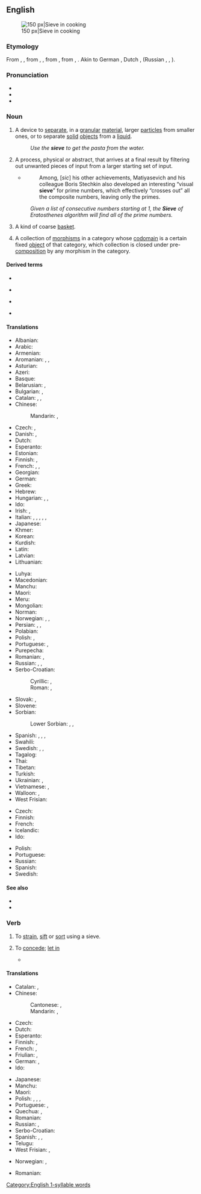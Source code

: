 {{also|Sieve}}
==English==
{{wikipedia}}
[[Image:Sieve.jpg|thumb|right|150 px|Sieve in cooking]]

===Etymology===
From {{etyl|enm|en}} {{m|enm|sive}}, {{m|enm|syfe}}, from {{etyl|ang|en}} {{m|ang|sife}}, {{m|ang|sibi||sieve}}, from {{etyl|gem-pro|en}} {{m|gem-pro|*sibi||sieve}}, from {{etyl|ine-pro|en}} {{m|ine-pro|*seyp-}}, {{m|ine-pro|*seyb-||to pour, sieve, strain, run, drip}}. Akin to German {{m|de|Sieb}}, Dutch {{m|nl|zeef}}, {{cog|sla-pro|*sito}} (Russian {{m|ru|си́то}}, {{m|ru|сев}}, {{m|ru|се́ять}}).

===Pronunciation===
* {{IPA|/sɪv/|/siːv/|lang=en}}
* {{audio|en-us-sieve.ogg|Audio (US)|lang=en}}
* {{rhymes|ɪv|iːv|lang=en}}

===Noun===
{{en-noun}}

# A device to [[separate#Verb|separate]], in a [[granular]] [[material]], larger [[particle]]s from smaller ones, or to separate [[solid]] [[object]]s from a [[liquid]].
#: ''Use the '''sieve''' to get the pasta from the water.''
# A process, physical or abstract, that arrives at a final result by filtering out unwanted pieces of input from a larger starting set of input.
#* {{quote-web
|year=2010
|author=Luke Mastin
|title=20TH CENTURY MATHEMATICS - ROBINSON AND MATIYASEVICH
|site=www.storyofmathematics.com
|url=http://www.storyofmathematics.com/20th_robinson.html
|accessdate=2013-09-08
}}
#*: Among, [''sic''] his other achievements, Matiyasevich and his colleague Boris Stechkin also developed an interesting “visual '''sieve'''” for prime numbers, which effectively “crosses out” all the composite numbers, leaving only the primes.
#: ''Given a list of consecutive numbers starting at 1, the '''Sieve''' of Eratosthenes algorithm will find all of the prime numbers.''
# {{lb|en|obsolete}} A kind of coarse [[basket]].
#: {{rfquotek|Simmonds}}
# {{lb|en|category theory}} A collection of [[morphism]]s in a category whose [[codomain]] is a certain fixed [[object]] of that category, which collection is closed under pre-[[composition]] by any morphism in the category.

====Derived terms====
{{top4}}
* {{l|en|have a mind like a sieve}}
{{mid4}}
* {{l|en|leak like a sieve}}
{{mid4}}
* {{l|en|memory like a sieve}}
{{mid4}}
* {{l|en|sievish}}
{{bottom}}

====Translations====
{{trans-top|device to separate larger and smaller objects}}
* Albanian: {{t+|sq|sitë|f}}
* Arabic: {{t|ar|غِرْبَال|m}}
* Armenian: {{t+|hy|մաղ}}
* Aromanian: {{t|rup|sitã|f}}, {{t|rup|tsir|n}}, {{t|rup|dirmonj|n}}
* Asturian: {{t+|ast|peñera|f}}
* Azeri: {{t+|az|süzgəc}}
* Basque: {{t|eu|bahe}}
* Belarusian: {{t|be|рэ́шата|n}}, {{t|be|сі́та|n}}
* Bulgarian: {{t|bg|реше́то|n}}, {{t+|bg|си́то|n}}
* Catalan: {{qualifier|from solids}} {{t+|ca|garbell|m}}, {{t+|ca|sedàs|m}}, {{qualifier|from liquids}} {{t|ca|colador|m}}
* Chinese:
*: Mandarin: {{t+|cmn|篩子|sc=Hani}}, {{t+|cmn|筛子|tr=shāizi|sc=Hani}}
* Czech: {{t+|cs|síto|n}}, {{t+|cs|řešeto|n}}
* Danish: {{t+|da|si|c}}, {{t|da|sigte|c}}
* Dutch: {{t+|nl|zeef|f}}
* Esperanto: {{t|eo|kribrilo}}
* Estonian: {{t|et|sõel}}
* Finnish: {{t|fi|seula}}, {{t+|fi|siivilä}}
* French: {{t+|fr|tamis|m}}, {{t+|fr|crible|m}}, {{t+|fr|passoire|f}} {{qualifier|for cooking}}
* Georgian: {{t|ka|საცერი}}
* German: {{t+|de|Sieb|n}}
* Greek: {{t+|el|κόσκινο|n}}
* Hebrew: {{t+|he|נָפָה|tr=nafá|f}}
* Hungarian: {{t+|hu|szita}}, {{t+|hu|rosta}}, {{t+|hu|szűrő}}
* Ido: {{t+|io|sivo}}
* Irish: {{t|ga|criathar|m}}, {{t|ga|rilleán|m}}
* Italian: {{t+|it|setaccio|m}}, {{t+|it|scolino|m}}, {{t+|it|crivello|m}}, {{t+|it|vaglio|m}}, {{t+|it|buratto|m}}, {{t|it|tamiso|m}}
* Japanese: {{t+|ja|篩|tr=[[ふるい]], furui}}
* Khmer: {{t-needed|km}}
* Korean: {{t+|ko|체|sc=Kore}}
* Kurdish: {{t+|ku|بێژنگ|tr=bêjing}}
* Latin: {{t|la|cribrum|n}}
* Latvian: {{t|lv|siets|m}}
* Lithuanian: {{t|lt|sietas|m}}
{{trans-mid}}
* Luhya: {{t|luy|sichungi}}
* Macedonian: {{t|mk|сито|n}}
* Manchu: {{t|mnc|ᠰᡳᠰᡝᡴᡠ|tr=siseku}}
* Maori: {{t|mi|tātari}}
* Meru: {{t|mer|gichunki}}
* Mongolian: {{t+|mn|шигшүүр|sc=Cyrl}}
* Norman: {{t|nrf|craîncheux|m}}
* Norwegian: {{t|no|sikt|c}}, {{t|no|såld|c}}, {{t+|no|sil|c}}
* Persian: {{t+|fa|الک|tr=alak|sc=fa-Arab}}, {{t+|fa|پرویزن|tr=parvizan}}, {{t+|fa|غربال|tr=qarbâl|sc=fa-Arab}}
* Polabian: {{t|pox|risetĕ|n}}
* Polish: {{t+|pl|sitko|n}}, {{t+|pl|sito|n}}
* Portuguese: {{t+|pt|peneira|f}}, {{t+|pt|coador|m}}
* Purepecha: {{t|pua|tsarharakua}}
* Romanian: {{t+|ro|sită|f}}, {{t+|ro|ciur|n}}
* Russian: {{t+|ru|решето́|n}}, {{t+|ru|си́то|n}}, {{t+|ru|дуршла́г|m}} {{qualifier|colander}}
* Serbo-Croatian:
*: Cyrillic: {{t|sh|сито|n|sc=Cyrl}}, {{t|sh|решето|n|sc=Cyrl}}
*: Roman: {{t+|sh|sito|n}}, {{t+|sh|rešeto|n}}
* Slovak: {{t+|sk|sito|n}}, {{t|sk|rešeto|n}}
* Slovene: {{t|sl|rešêto|n}}
* Sorbian:
*: Lower Sorbian: {{t|dsb|kśida|f}}, {{t|dsb|cejźawa|f}}, {{t|dsb|wokawa|f}}
* Spanish: {{t+|es|cedazo|m}}, {{qualifier|from solids}} {{t+|es|criba|f}}, {{t+|es|tamiz|m}}, {{qualifier|from liquids}} {{t+|es|colador|m}}
* Swahili: {{t+|sw|kichujio}}
* Swedish: {{t+|sv|såll|n}}, {{t+|sv|sikt|c}}, {{t+|sv|sil|c}}
* Tagalog: {{t|tl|bistay}}
* Thai: {{t-needed|th}}
* Tibetan: {{t-needed|bo}}
* Turkish: {{t+|tr|süzgeç}}
* Ukrainian: {{t|uk|ре́шето|n}}, {{t|uk|си́то|n}}
* Vietnamese: {{t+|vi|rây}}, {{t|vi|rây bột}}
* Walloon: {{t+|wa|raidje|m}} {{qualifier|grains}}, {{t+|wa|passete|f}} {{qualifier|cooking}}
* West Frisian: {{t|fy|souwe}}
{{trans-bottom}}

{{trans-top|process that filters out unwanted pieces of input}}
* Czech: {{t+|cs|síto|n}}
* Finnish: {{t|fi|seulonta}}
* French: {{t+|fr|crible|m}}
* Icelandic: {{t|is|sáldur|n}}
* Ido: {{t|io|sivago}}
{{trans-mid}}
* Polish: {{t+|pl|odcedzanie}}
* Portuguese: {{t+|pt|crivo}}
* Russian: {{t+|ru|просе́ивание|n}}
* Spanish: {{t+|es|criba|f}}
* Swedish: {{t|sv|sållning|n}}
{{trans-bottom}}

====See also====
* {{l|en|riddle}}
* {{l|en|sile}}

===Verb===
{{en-verb|siev}}

# To [[strain]], [[sift]] or [[sort]] using a sieve.
# {{lb|en|sports}} To [[concede]]; [[let in]]
#* {{quote-journal|author=Daniel Taylor|title=Real Madrid win Champions League as Cristiano Ronaldo double defeats Juv|work={{w|The Guardian}} (London)|date=3 June 2017|url=https://www.theguardian.com/football/2017/jun/03/juventus-real-madrid-champions-league-final-match-report
|passage=This was their seventh defeat out of nine finals, including five in a row, and the second half was a chastening experience for the Serie A champions, culminating in them '''sieving''' more goals in one match than in the rest of the competition put together. }}

====Translations====
{{trans-top|to strain, sift or sort using a sieve}}
* Catalan: {{t+|ca|filtrar}}, {{t+|ca|colar}}
* Chinese:
*: Cantonese: {{t|yue|篩|sc=Hani}}, {{t|yue|筛|tr=sai1|sc=Hani}}
*: Mandarin: {{t+|cmn|篩|sc=Hani}}, {{t+|cmn|筛|tr=shāi|sc=Hani}}
* Czech: {{t|cs|prosít}}
* Dutch: {{t+|nl|zeven}}
* Esperanto: {{t+|eo|kribri}}
* Finnish: {{t|fi|seuloa}}, {{t|fi|siivilöidä}}
* French: {{t+|fr|tamiser}}, {{t+|fr|sasser}}
* Friulian: {{t|fur|trivelâ}}, {{t|fur|tamesâ}}
* German: {{t+|de|sieben}}, {{t|de|durchsieben}}
* Ido: {{t+|io|sivagar}}
{{trans-mid}}
* Japanese: {{t|ja|篩う|tr=[[ふるう]], furuu|sc=Jpan}}
* Manchu: {{t|mnc|ᠰᡳᠰᡝᠮᠪᡳ|tr=sisembi}}
* Maori: {{t|mi|tātari}}
* Polish: {{t|pl|przesiać}}, {{t+|pl|przesiewać}}, {{t+|pl|odcedzić}}, {{t+|pl|cedzić}}
* Portuguese: {{t+|pt|coar}}, {{t+|pt|peneirar}}
* Quechua: {{t|qu|icharay}}, {{t|qu|suysuy}}
* Romanian: {{t+|ro|cerne}}
* Russian: {{t+|ru|просе́ивать}}, {{t+|ru|отсе́ивать}}
* Serbo-Croatian: {{t+|sh|prosijati}}
* Spanish: {{t+|es|cribar}}, {{t+|es|colar}} {{qualifier|for liquids}}, {{t+|es|cernir}} {{qualifier|for solids}}
* Telugu: {{t+|te|జల్లించు|tr=jallinchu}}
* West Frisian: {{t|fy|souje}}, {{t|fy|souwe}}
{{trans-bottom}}

{{checktrans-top}}
* Norwegian: {{t-check|no|sikte}}, {{t-check|no|sålde}}
{{trans-mid}}
* Romanian: {{t-check|ro|sita}}
{{trans-bottom}}

[[Category:English 1-syllable words]]